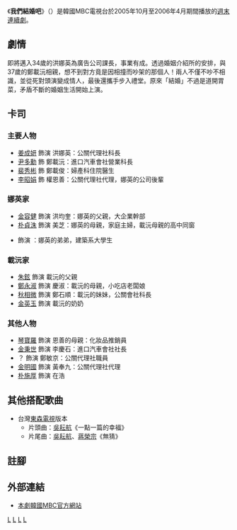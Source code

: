 {{otheruses|我們結婚吧 (消歧義)}}
{{Infobox Television
| show_name            = 我們結婚吧
| original_name        = {{lang|ko|결혼합시다}}
| image                = [[File:Lets_Get_Married.jpg|250px]]
| caption              = 
| genre                = 
| format               = 
| creator              = 
| developer            = 
| writer               = {{lk|朴藝朗|박예랑|藝朗}}（退出）<ref>{{cite news|url=http://news.naver.com/main/read.nhn?mode=LSD&mid=sec&sid1=001&oid=001&aid=0001206035|title=<고침> 문화(MBC 주말극 '결혼합시다' 작가 교체)|publisher=[[韓國聯合通訊社|聯合新聞]]|work=[[NAVER|NAVER]]|date=2006-01-27}}</ref><br />[[金智恩_(編劇)|金智恩]]、[[金南慶_(編劇)|金南慶]]
| director             = [[崔怡燮|崔怡燮]]、[[姜大善|姜大善]]
| creative_director    = 
| presenter            = 
| starring             = [[姜成妍|姜成妍]]、[[尹多勳|尹多勳]]、<br />[[裴秀彬|裴秀彬]]、[[李昭娟|李昭娟]]
| theme_song           = 
| opentheme            =  
| endtheme             = 
| composer             = 
| country              = {{KOR}}
| language             = [[韓語|韓語]]
| num_episodes         = 51
| producer             = 張根秀
| location             =
| runtime              = 
| company              = JS Pictures
| distributor          = 
| channel              = [[韓國文化廣播公司|MBC]]
| first_run            = {{KOR}}
| first_aired          = {{start date|2005|10|8}}
| last_aired           = {{end date|2006|4|2}}
| preceded_by          = 
| followed_by          = 
| related              = 
| website              = http://www.imbc.com/broad/tv/drama/2005wedding/
| 台灣名稱   = 我們結婚吧
}}

《'''我們結婚吧'''》（{{lang-ko|결혼합시다}}）是韓國MBC電視台於2005年10月至2006年4月期間播放的[[MBC週末連續劇|週末連續劇]]。

==劇情==
即將邁入34歲的洪娜英為廣告公司課長，事業有成。透過婚姻介紹所的安排，與37歲的鄭載沅相親，想不到對方竟是因相撞而吵架的那個人！兩人不僅不吵不相識，並從死對頭演變成情人，最後還攜手步入禮堂。原來「結婚」不過是道開胃菜，矛盾不斷的婚姻生活開始上演。

== 卡司 ==
=== 主要人物 ===
*[[姜成妍|姜成妍]] 飾演 洪娜英：公關代理社科長
*[[尹多勳|尹多勳]] 飾 鄭載沅：進口汽車會社營業科長
*[[裴秀彬|裴秀彬]] 飾 鄭載俊：婦產科住院醫生
*[[李昭娟|李昭娟]] 飾 權恩善：公關代理社代理，娜英的公司後輩

=== 娜英家 ===
*[[金容健|金容健]] 飾演 洪均奎：娜英的父親，大企業幹部
*[[朴貞洙|朴貞洙]] 飾演 美芝：娜英的母親，家庭主婦，載沅母親的高中同窗
*{{lk|姜都漢|강도한|都漢}} 飾演 ：娜英的弟弟，建築系大學生

=== 載沅家 ===
*[[朱鉉|朱鉉]] 飾演 載沅的父親
*[[鄭永淑|鄭永淑]] 飾演 慶淑：載沅的母親，小吃店老闆娘
*[[秋相微|秋相微]] 飾演 鄭石順：載沅的妹妹，公關會社科長
*[[金英玉|金英玉]] 飾演 載沅的奶奶

=== 其他人物 ===
*[[琴寶羅|琴寶羅]] 飾演 恩善的母親：化妝品推銷員
*[[金秉世|金秉世]] 飾演 李慶石：進口汽車會社社長
*？ 飾演 鄭敏京：公關代理社職員
*[[金明國|金明國]] 飾演 黃奉九：公關代理社代理
*[[朴施厚|朴施厚]] 飾演 在浩

== 其他搭配歌曲 ==
*台灣[[東森電視|東森電視]]版本
**片頭曲：[[吳耘航|吳耘航]]《一點一篇的幸福》
**片尾曲：[[吳耘航|吳耘航]]、[[蔣榮宗|蔣榮宗]]《無猜》

== 註腳 ==
{{reflist}}

== 外部連結 ==
*[http://www.imbc.com/broad/tv/drama/2005wedding/ 本劇韓國MBC官方網站] {{Wayback|url=http://www.imbc.com/broad/tv/drama/2005wedding/ |date=20161221175702 }} {{ko icon}}

{{電視節目的變遷
|電視台={{flagicon|South Korea}} 韓國 [[韓國文化廣播公司|MBC]]
|播放檔次=[[MBC週末連續劇|週末劇]]
|節目名稱=我們結婚吧<br />（2005.10.8 - 2006.4.2）
|上一節目=[[愛情餐歌|愛情餐歌]]<br />（2005.5.14 - 2005.10.2）
|下一節目=[[真的真的喜歡你|真的真的喜歡你]]<br />（2006.4.8 - 2006.8.6）
}}
{{電視節目的變遷
| 電視台={{flagicon|Taiwan}} 台灣 [[東森綜合台|東森綜合台]]
| 播放檔次=星期一至五20:00-21:00
| 節目名稱=我們結婚吧<br />（2008.5.13 - 2008.7.11）
| 上一節目=-
| 下一節目=[[遊戲女王|遊戲女王]]<br>（2008.7.14 - 2008.8.20）
}}
{{MBC週末連續劇}}
{{JS Pictures}}
[[Category:MBC週末連續劇|L]]
[[Category:2005年韓國電視劇集|L]]
[[Category:韓國愛情劇|L]]
[[Category:東森電視外購韓劇|L]]
